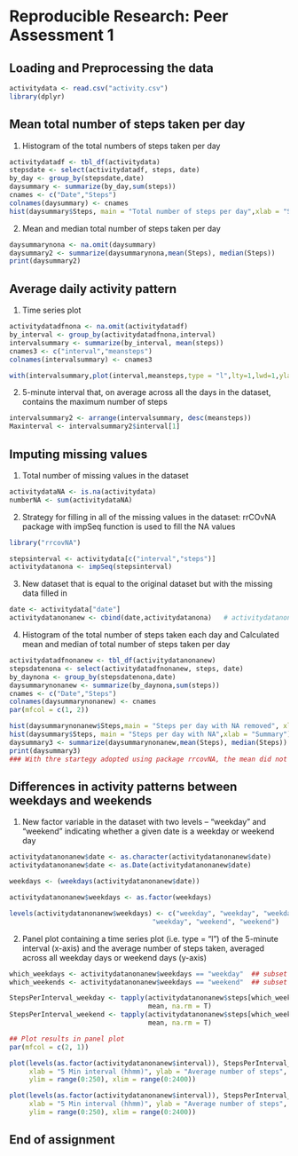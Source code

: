 # Reproducible Research: Peer Assessment 1
## Loading and Preprocessing the data
```r
activitydata <- read.csv("activity.csv")
library(dplyr)
```
## Mean total number of steps taken per day
1. Histogram of the total numbers of steps taken per day

```r
activitydatadf <- tbl_df(activitydata)
stepsdate <- select(activitydatadf, steps, date)
by_day <- group_by(stepsdate,date)
daysummary <- summarize(by_day,sum(steps))
cnames <- c("Date","Steps")
colnames(daysummary) <- cnames
hist(daysummary$Steps, main = "Total number of steps per day",xlab = "Summary")
```

2. Mean and median total number of steps taken per day

```r
daysummarynona <- na.omit(daysummary)
daysummary2 <- summarize(daysummarynona,mean(Steps), median(Steps))
print(daysummary2)
```
## Average daily activity pattern

1. Time series plot

```r
activitydatadfnona <- na.omit(activitydatadf)
by_interval <- group_by(activitydatadfnona,interval)
intervalsummary <- summarize(by_interval, mean(steps))
cnames3 <- c("interval","meansteps")
colnames(intervalsummary) <- cnames3

with(intervalsummary,plot(interval,meansteps,type = "l",lty=1,lwd=1,ylab="Steps Mean",xlab="Interval"))
```

2. 5-minute interval that, on average across all the days in the dataset, contains the maximum number of steps

```r
intervalsummary2 <- arrange(intervalsummary, desc(meansteps))
Maxinterval <- intervalsummary2$interval[1]
```

## Imputing missing values

1. Total number of missing values in the dataset

```r
activitydataNA <- is.na(activitydata)
numberNA <- sum(activitydataNA)
```

2. Strategy for filling in all of the missing values in the dataset: rrCOvNA package with impSeq function is used to fill the NA values

```r
library("rrcovNA")

stepsinterval <- activitydata[c("interval","steps")]
activitydatanona <- impSeq(stepsinterval)

```

3. New dataset that is equal to the original dataset but with the missing data filled in

```r
date <- activitydata["date"]  
activitydatanonanew <- cbind(date,activitydatanona)   # activitydatanonanew  data frame has all the NAs replaced
```

4. Histogram of the total number of steps taken each day and Calculated  mean and median of total number of steps taken per day

```r
activitydatadfnonanew <- tbl_df(activitydatanonanew)
stepsdatenona <- select(activitydatadfnonanew, steps, date)
by_daynona <- group_by(stepsdatenona,date)
daysummarynonanew <- summarize(by_daynona,sum(steps))
cnames <- c("Date","Steps")
colnames(daysummarynonanew) <- cnames
par(mfcol = c(1, 2))

hist(daysummarynonanew$Steps,main = "Steps per day with NA removed", xlab = "Summary")
hist(daysummary$Steps, main = "Steps per day with NA",xlab = "Summary")
daysummary3 <- summarize(daysummarynonanew,mean(Steps), median(Steps))
print(daysummary3)
### With thre startegy adopted using package rrcovNA, the mean did not change, however the median changed slightly and is same as mean now
```
## Differences in activity patterns between weekdays and weekends

1. New factor variable in the dataset with two levels – “weekday” and “weekend” indicating whether a given date is a weekday or weekend day

```r
activitydatanonanew$date <- as.character(activitydatanonanew$date)
activitydatanonanew$date <- as.Date(activitydatanonanew$date)

weekdays <- (weekdays(activitydatanonanew$date))

activitydatanonanew$weekdays <- as.factor(weekdays)

levels(activitydatanonanew$weekdays) <- c("weekday", "weekday", "weekday", "weekday", 
                                    "weekday", "weekend", "weekend")
```

2. Panel plot containing a time series plot (i.e. type = "l") of the 5-minute interval (x-axis) and the average number of steps taken, averaged across all weekday days or weekend days (y-axis)

```r
which_weekdays <- activitydatanonanew$weekdays == "weekday"  ## subset weekday rows
which_weekends <- activitydatanonanew$weekdays == "weekend"  ## subset weekend rows

StepsPerInterval_weekday <- tapply(activitydatanonanew$steps[which_weekdays], as.factor(activitydata$interval[which_weekdays]), 
                                   mean, na.rm = T)
StepsPerInterval_weekend <- tapply(activitydatanonanew$steps[which_weekends], as.factor(activitydata$interval[which_weekends]), 
                                   mean, na.rm = T)

## Plot results in panel plot
par(mfcol = c(2, 1))

plot(levels(as.factor(activitydatanonanew$interval)), StepsPerInterval_weekday, type = "l", 
     xlab = "5 Min interval (hhmm)", ylab = "Average number of steps", main = "Average number of steps per interval weekday", 
     ylim = range(0:250), xlim = range(0:2400))

plot(levels(as.factor(activitydatanonanew$interval)), StepsPerInterval_weekend, type = "l", 
     xlab = "5 Min interval (hhmm)", ylab = "Average number of steps", main = "Average number of steps per interval weekend", 
     ylim = range(0:250), xlim = range(0:2400))
```
## End of assignment